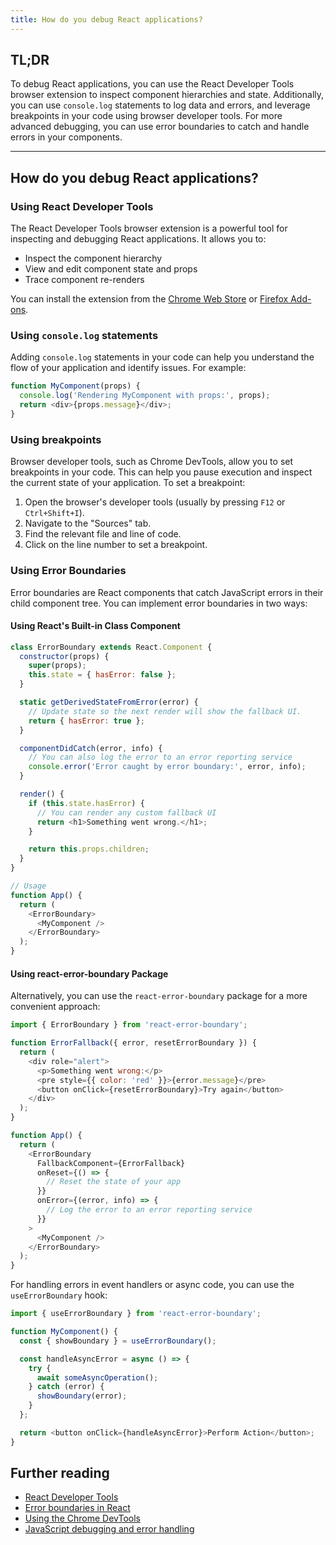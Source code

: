 ```yaml
---
title: How do you debug React applications?
---
```


## TL;DR

To debug React applications, you can use the React Developer Tools browser extension to inspect component hierarchies and state. Additionally, you can use `console.log` statements to log data and errors, and leverage breakpoints in your code using browser developer tools. For more advanced debugging, you can use error boundaries to catch and handle errors in your components.

---

## How do you debug React applications?

### Using React Developer Tools

The React Developer Tools browser extension is a powerful tool for inspecting and debugging React applications. It allows you to:

- Inspect the component hierarchy
- View and edit component state and props
- Trace component re-renders

You can install the extension from the [Chrome Web Store](https://chrome.google.com/webstore/detail/react-developer-tools) or [Firefox Add-ons](https://addons.mozilla.org/en-US/firefox/addon/react-devtools/).

### Using `console.log` statements

Adding `console.log` statements in your code can help you understand the flow of your application and identify issues. For example:

```javascript
function MyComponent(props) {
  console.log('Rendering MyComponent with props:', props);
  return <div>{props.message}</div>;
}
```

### Using breakpoints

Browser developer tools, such as Chrome DevTools, allow you to set breakpoints in your code. This can help you pause execution and inspect the current state of your application. To set a breakpoint:

1. Open the browser's developer tools (usually by pressing `F12` or `Ctrl+Shift+I`).
2. Navigate to the "Sources" tab.
3. Find the relevant file and line of code.
4. Click on the line number to set a breakpoint.

### Using Error Boundaries

Error boundaries are React components that catch JavaScript errors in their child component tree. You can implement error boundaries in two ways:

#### Using React's Built-in Class Component

```javascript
class ErrorBoundary extends React.Component {
  constructor(props) {
    super(props);
    this.state = { hasError: false };
  }

  static getDerivedStateFromError(error) {
    // Update state so the next render will show the fallback UI.
    return { hasError: true };
  }

  componentDidCatch(error, info) {
    // You can also log the error to an error reporting service
    console.error('Error caught by error boundary:', error, info);
  }

  render() {
    if (this.state.hasError) {
      // You can render any custom fallback UI
      return <h1>Something went wrong.</h1>;
    }

    return this.props.children;
  }
}

// Usage
function App() {
  return (
    <ErrorBoundary>
      <MyComponent />
    </ErrorBoundary>
  );
}
```

#### Using react-error-boundary Package

Alternatively, you can use the `react-error-boundary` package for a more convenient approach:

```javascript
import { ErrorBoundary } from 'react-error-boundary';

function ErrorFallback({ error, resetErrorBoundary }) {
  return (
    <div role="alert">
      <p>Something went wrong:</p>
      <pre style={{ color: 'red' }}>{error.message}</pre>
      <button onClick={resetErrorBoundary}>Try again</button>
    </div>
  );
}

function App() {
  return (
    <ErrorBoundary
      FallbackComponent={ErrorFallback}
      onReset={() => {
        // Reset the state of your app
      }}
      onError={(error, info) => {
        // Log the error to an error reporting service
      }}
    >
      <MyComponent />
    </ErrorBoundary>
  );
}
```

For handling errors in event handlers or async code, you can use the `useErrorBoundary` hook:

```javascript
import { useErrorBoundary } from 'react-error-boundary';

function MyComponent() {
  const { showBoundary } = useErrorBoundary();

  const handleAsyncError = async () => {
    try {
      await someAsyncOperation();
    } catch (error) {
      showBoundary(error);
    }
  };

  return <button onClick={handleAsyncError}>Perform Action</button>;
}
```

## Further reading

- [React Developer Tools](https://react.dev/learn/react-developer-tools)
- [Error boundaries in React](https://react.dev/reference/react/Component#catching-rendering-errors-with-an-error-boundary)
- [Using the Chrome DevTools](https://developers.google.com/web/tools/chrome-devtools)
- [JavaScript debugging and error handling](https://developer.mozilla.org/en-US/docs/Learn_web_development/Core/Scripting/Debugging_JavaScript)
